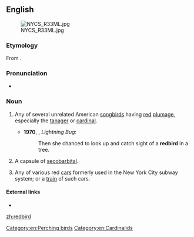 ==English==
[[File:NYCS R33ML.jpg|thumb]]
===Etymology===
From {{compound|red|bird|lang=en}}.

===Pronunciation===
*{{a|UK}} {{IPA|/ˈɹɛdbəːd/|lang=en}}

===Noun===
{{en-noun}}

# {{lb|en|North America}} Any of several unrelated American [[songbird]]s having [[red]] [[plumage]], especially the [[tanager]] or [[cardinal]]. {{defdate|from 17th c.}}
#*'''1970''', {{w|Donald Harington (writer)|Donald Harington}}, ''Lightning Bug'':
#*:Then she chanced to look up and catch sight of a '''redbird''' in a tree.
# {{lb|en|slang}} A capsule of [[secobarbital]]. {{defdate|from 20th c.}}
# Any of various red [[car]]s formerly used in the New York City subway system; or a [[train]] of such cars.

====External links====
* {{pedia}}

[[Category:en:Perching birds]]
[[Category:en:Cardinalids]]

[[zh:redbird]]
